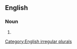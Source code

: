 ==English==

===Noun===
{{head|en|noun form}}

# {{plural of|ratio decidendi|lang=en}}

[[Category:English irregular plurals]]